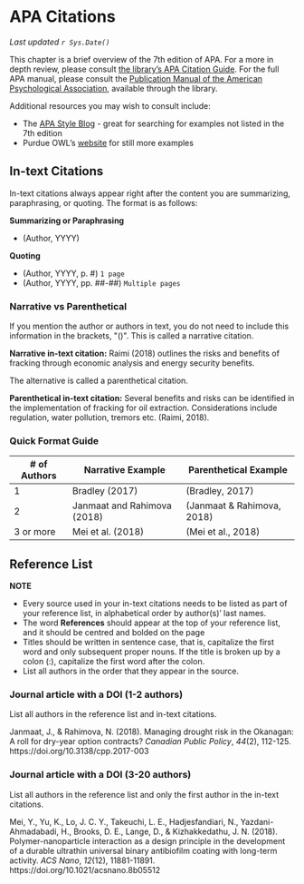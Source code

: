 # APA Citations

*Last updated `r Sys.Date()`*

This chapter is a brief overview of the 7th edition of APA. For a more in depth review, please consult [the library's APA Citation Guide](https://guides.library.ubc.ca/apacitationstyle). For the full APA manual, please consult the [Publication Manual of the American Psychological Association](http://resolve.library.ubc.ca/cgi-bin/catsearch?bid=10057275), available through the library.

Additional resources you may wish to consult include:

* The [APA Style Blog](https://apastyle.apa.org/blog/) - great for searching for examples not listed in the 7th edition
* Purdue OWL's [website](https://owl.purdue.edu/owl/research_and_citation/apa_style/apa_formatting_and_style_guide/general_format.html) for still more examples

## In-text Citations

In-text citations always appear right after the content you are summarizing, paraphrasing, or quoting. The format is as follows:

**Summarizing or Paraphrasing**

- (Author, YYYY)

**Quoting**

- (Author, YYYY, p. #) <code>1 page</code>
- (Author, YYYY, pp. ##-##) <code>Multiple pages</code>

### Narrative vs Parenthetical {-}

If you mention the author or authors in text, you do not need to include this information in the brackets, \"()\". This is called a narrative citation.

**Narrative in-text citation:** Raimi (2018) outlines the risks and benefits of fracking through economic analysis and energy security benefits.

The alternative is called a parenthetical citation.

**Parenthetical in-text citation:** Several benefits and risks can be identified in the implementation of fracking for oil  extraction. Considerations include regulation, water pollution, tremors  etc. (Raimi, 2018).

### Quick Format Guide {-}

| # of Authors | Narrative Example | Parenthetical Example |
| --- | --- | --- |
| 1 | Bradley (2017) | (Bradley, 2017) |
| 2 | Janmaat and Rahimova (2018) | (Janmaat & Rahimova, 2018) |
| 3 or more | Mei et al. (2018) | (Mei et al., 2018) |

## Reference List

**NOTE**

* Every source used in your in-text citations needs to be listed as  part of your reference list, in alphabetical order by author(s)' last  names.
* The word **References** should appear at the top of your reference list, and it should be centred and bolded on the page
* Titles should be written in sentence case, that is, capitalize the  first word and only subsequent proper nouns. If the title is broken up  by a colon (:), capitalize the first word after the colon.
* List all authors in the order that they appear in the source.

### Journal article with a DOI (1-2 authors) {-}

List all authors in the reference list and in-text citations.

Janmaat, J., & Rahimova, N. (2018). Managing drought risk in the Okanagan: A roll for dry-year option contracts? *Canadian Public Policy*, *44*(2), 112-125. https://doi.org/10.3138/cpp.2017-003

### Journal article with a DOI (3-20 authors) {-}

List all authors in the reference list and only the first author in the in-text citations.

Mei, Y., Yu, K., Lo, J. C. Y., Takeuchi, L. E., Hadjesfandiari, N.,  Yazdani-Ahmadabadi, H., Brooks, D. E., Lange, D., & Kizhakkedathu,  J. N. (2018). Polymer-nanoparticle interaction as a design principle in  the development of a durable ultrathin universal binary antibiofilm  coating with long-term activity. *ACS Nano*, *12*(12), 11881-11891. https://doi.org/10.1021/acsnano.8b05512

